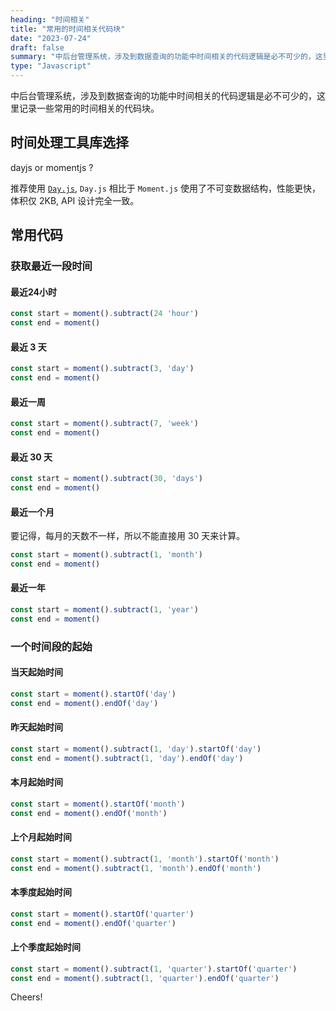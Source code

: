 ```yaml
---
heading: "时间相关"
title: "常用的时间相关代码块"
date: "2023-07-24"
draft: false
summary: "中后台管理系统，涉及到数据查询的功能中时间相关的代码逻辑是必不可少的，这里记录一些常用的时间相关的代码块。"
type: "Javascript"
---
```




中后台管理系统，涉及到数据查询的功能中时间相关的代码逻辑是必不可少的，这里记录一些常用的时间相关的代码块。

## 时间处理工具库选择

dayjs or momentjs ?

推荐使用 [`Day.js`](https://dayjs.gitee.io/zh-CN/), `Day.js` 相比于 `Moment.js` 使用了不可变数据结构，性能更快，体积仅 2KB, API 设计完全一致。


## 常用代码

### 获取最近一段时间

#### 最近24小时
  
```js
const start = moment().subtract(24 'hour')
const end = moment()
```

#### 最近 3 天
  
```js
const start = moment().subtract(3, 'day')
const end = moment()
```

#### 最近一周

```js
const start = moment().subtract(7, 'week')
const end = moment()
```

#### 最近 30 天

```js
const start = moment().subtract(30, 'days')
const end = moment()
```

#### 最近一个月

要记得，每月的天数不一样，所以不能直接用 30 天来计算。

```js
const start = moment().subtract(1, 'month')
const end = moment()
```

#### 最近一年

```js
const start = moment().subtract(1, 'year')
const end = moment()
```


### 一个时间段的起始


#### 当天起始时间

```js
const start = moment().startOf('day')
const end = moment().endOf('day')
```

#### 昨天起始时间

```js
const start = moment().subtract(1, 'day').startOf('day')
const end = moment().subtract(1, 'day').endOf('day')
```

#### 本月起始时间

```js
const start = moment().startOf('month')
const end = moment().endOf('month')
```

#### 上个月起始时间

```js
const start = moment().subtract(1, 'month').startOf('month')
const end = moment().subtract(1, 'month').endOf('month')
```

#### 本季度起始时间

```js
const start = moment().startOf('quarter')
const end = moment().endOf('quarter')
```

#### 上个季度起始时间

```js
const start = moment().subtract(1, 'quarter').startOf('quarter')
const end = moment().subtract(1, 'quarter').endOf('quarter')
```


Cheers! <Twemoji emoji="clinking-beer-mugs" />